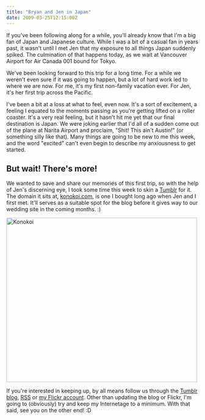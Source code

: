 ```yaml
---
title: "Bryan and Jen in Japan"
date: 2009-03-25T12:15:00Z
---
```


If you've been following along for a while, you'll already know that I'm a big fan of Japan and Japanese culture. While I was a bit of a casual fan in years past, it wasn't until I met Jen that my exposure to all things Japan suddenly spiked. The culmination of that happens today, as we wait at Vancouver Airport for Air Canada 001 bound for Tokyo.

We've been looking forward to this trip for a long time. For a while we weren't even sure if it was going to happen, but a lot of hard work led to where we are now. For me, it's my first non-family vacation ever. For Jen, it's her first trip across the Pacific.

I've been a bit at a loss at what to feel, even now. It's a sort of excitement, a feeling I equated to the moments passing as you're getting lifted on a roller coaster. It's a very real feeling, but it hasn't hit me yet that our final destination is Japan. We were joking earlier that I'd all of a sudden come out of the plane at Narita Airport and proclaim, "Shit! This ain't Austin!" (or something silly like that). Many things are going to be new to me this week, and the word "excited" can't even begin to describe my anxiousness to get started.

## But wait! There's more!

We wanted to save and share our memories of this first trip, so with the help of Jen's discerning eye, I took some time this week to skin a [Tumblr][1] for it. The domain it sits at, [konokoi.com][2], is one I bought long ago when Jen and I first met. It'll serves as a suitable spot for the blog before it gives way to our wedding site in the coming months. :)

[<img src="https://farm4.static.flickr.com/3614/3384846080_cea497a303.jpg" width="500" height="431" alt="Konokoi" />][5]

If you're interested in keeping up, by all means follow us through the [Tumblr blog][2], [RSS][3] or [my Flickr account][4]. Other than updating the blog or Flickr, I'm going to (obviously) try and keep my Internetage to a minimum. With that said, see you on the other end! :D

[1]: http://tumblr.com/
[2]: http://konokoi.com/
[3]: http://konokoi.com/rss/
[4]: http://flickr.com/photos/avalonstar/
[5]: http://www.flickr.com/photos/avalonstar/3384846080/
